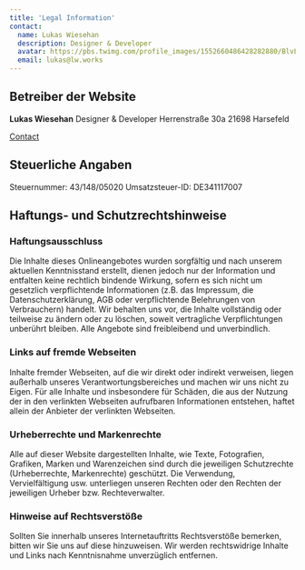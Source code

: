 ```yaml
---
title: 'Legal Information'
contact:
  name: Lukas Wiesehan
  description: Designer & Developer
  avatar: https://pbs.twimg.com/profile_images/1552660486428282880/BlvLtgJe_400x400.jpg
  email: lukas@lw.works
---
```


## Betreiber der Website

**Lukas Wiesehan**
Designer & Developer
Herrenstraße 30a
21698 Harsefeld

[Contact](/contact)

## Steuerliche Angaben

Steuernummer: 43/148/05020
Umsatzsteuer-ID: DE341117007

## Haftungs- und Schutzrechtshinweise

### Haftungsausschluss

Die Inhalte dieses Onlineangebotes wurden sorgfältig und nach unserem aktuellen Kenntnisstand erstellt, dienen jedoch nur der Information und entfalten keine rechtlich bindende Wirkung, sofern es sich nicht um gesetzlich verpflichtende Informationen (z.B. das Impressum, die Datenschutzerklärung, AGB oder verpflichtende Belehrungen von Verbrauchern) handelt. Wir behalten uns vor, die Inhalte vollständig oder teilweise zu ändern oder zu löschen, soweit vertragliche Verpflichtungen unberührt bleiben. Alle Angebote sind freibleibend und unverbindlich.

### Links auf fremde Webseiten

Inhalte fremder Webseiten, auf die wir direkt oder indirekt verweisen, liegen außerhalb unseres Verantwortungsbereiches und machen wir uns nicht zu Eigen. Für alle Inhalte und insbesondere für Schäden, die aus der Nutzung der in den verlinkten Webseiten aufrufbaren Informationen entstehen, haftet allein der Anbieter der verlinkten Webseiten.

### Urheberrechte und Markenrechte

Alle auf dieser Website dargestellten Inhalte, wie Texte, Fotografien, Grafiken, Marken und Warenzeichen sind durch die jeweiligen Schutzrechte (Urheberrechte, Markenrechte) geschützt. Die Verwendung, Vervielfältigung usw. unterliegen unseren Rechten oder den Rechten der jeweiligen Urheber bzw. Rechteverwalter.

### Hinweise auf Rechtsverstöße

Sollten Sie innerhalb unseres Internetauftritts Rechtsverstöße bemerken, bitten wir Sie uns auf diese hinzuweisen. Wir werden rechtswidrige Inhalte und Links nach Kenntnisnahme unverzüglich entfernen.
